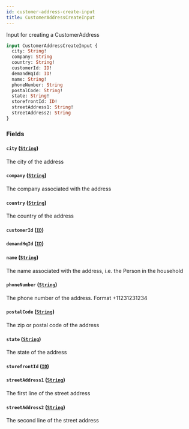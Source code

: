 ```yaml
---
id: customer-address-create-input
title: CustomerAddressCreateInput
---
```



Input for creating a CustomerAddress


```graphql
input CustomerAddressCreateInput {
  city: String!
  company: String
  country: String!
  customerId: ID!
  demandHqId: ID!
  name: String!
  phoneNumber: String
  postalCode: String!
  state: String!
  storefrontId: ID!
  streetAddress1: String!
  streetAddress2: String
}
```


### Fields

#### `city` ([`String`](/developers/demandhq-apis/demand-api/graphql/reference/scalars/string))

The city of the address


#### `company` ([`String`](/developers/demandhq-apis/demand-api/graphql/reference/scalars/string))

The company associated with the address


#### `country` ([`String`](/developers/demandhq-apis/demand-api/graphql/reference/scalars/string))

The country of the address


#### `customerId` ([`ID`](/developers/demandhq-apis/demand-api/graphql/reference/scalars/id))




#### `demandHqId` ([`ID`](/developers/demandhq-apis/demand-api/graphql/reference/scalars/id))




#### `name` ([`String`](/developers/demandhq-apis/demand-api/graphql/reference/scalars/string))

The name associated with the address, i.e. the Person in the household


#### `phoneNumber` ([`String`](/developers/demandhq-apis/demand-api/graphql/reference/scalars/string))

The phone number of the address. Format +11231231234


#### `postalCode` ([`String`](/developers/demandhq-apis/demand-api/graphql/reference/scalars/string))

The zip or postal code of the address


#### `state` ([`String`](/developers/demandhq-apis/demand-api/graphql/reference/scalars/string))

The state of the address


#### `storefrontId` ([`ID`](/developers/demandhq-apis/demand-api/graphql/reference/scalars/id))




#### `streetAddress1` ([`String`](/developers/demandhq-apis/demand-api/graphql/reference/scalars/string))

The first line of the street address


#### `streetAddress2` ([`String`](/developers/demandhq-apis/demand-api/graphql/reference/scalars/string))

The second line of the street address




